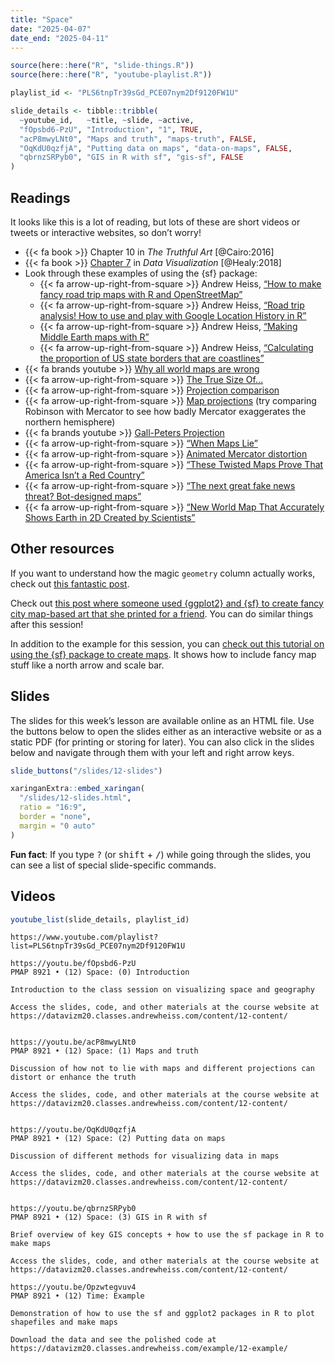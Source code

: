 ```yaml
---
title: "Space"
date: "2025-04-07"
date_end: "2025-04-11"
---
```


```r
source(here::here("R", "slide-things.R"))
source(here::here("R", "youtube-playlist.R"))

playlist_id <- "PLS6tnpTr39sGd_PCE07nym2Df9120FW1U"

slide_details <- tibble::tribble(
  ~youtube_id,   ~title, ~slide, ~active,
  "fOpsbd6-PzU", "Introduction", "1", TRUE,
  "acP8mwyLNt0", "Maps and truth", "maps-truth", FALSE,
  "OqKdU0qzfjA", "Putting data on maps", "data-on-maps", FALSE,
  "qbrnzSRPyb0", "GIS in R with sf", "gis-sf", FALSE
)
```

## Readings

It looks like this is a lot of reading, but lots of these are short videos or tweets or interactive websites, so don't worry!

- {{< fa book >}} Chapter 10 in *The Truthful Art* [@Cairo:2016]
- {{< fa book >}} [Chapter 7](http://socviz.co/maps.html) in *Data Visualization* [@Healy:2018]
- Look through these examples of using the {sf} package:
  - {{< fa arrow-up-right-from-square >}} Andrew Heiss, ["How to make fancy road trip maps with R and OpenStreetMap"](https://www.andrewheiss.com/blog/2023/06/01/geocoding-routing-openstreetmap-r/) 
  - {{< fa arrow-up-right-from-square >}} Andrew Heiss, ["Road trip analysis! How to use and play with Google Location History in R"](https://www.andrewheiss.com/blog/2023/07/03/using-google-location-history-with-r-roadtrip/) 
  - {{< fa arrow-up-right-from-square >}} Andrew Heiss, ["Making Middle Earth maps with R"](https://www.andrewheiss.com/blog/2023/04/26/middle-earth-mapping-sf-r-gis/)
  - {{< fa arrow-up-right-from-square >}} Andrew Heiss, ["Calculating the proportion of US state borders that are coastlines"](https://www.andrewheiss.com/blog/2024/05/08/coastline-to-border-proportions/)
- {{< fa brands youtube >}} [Why all world maps are wrong](https://www.youtube.com/watch?v=kIID5FDi2JQ)
- {{< fa arrow-up-right-from-square >}} [The True Size Of…](https://thetruesize.com)
- {{< fa arrow-up-right-from-square >}} [Projection comparison](https://observablehq.com/@d3/projection-comparison)
- {{< fa arrow-up-right-from-square >}} [Map projections](https://xkcd.com/977/) (try comparing Robinson with Mercator to see how badly Mercator exaggerates the northern hemisphere)
- {{< fa brands youtube >}} [Gall-Peters Projection](https://www.youtube.com/watch?v=vVX-PrBRtTY)
- {{< fa arrow-up-right-from-square >}} ["When Maps Lie"](https://www.citylab.com/design/2015/06/when-maps-lie/396761/)
- {{< fa arrow-up-right-from-square >}} [Animated Mercator distortion](https://twitter.com/neilrkaye/status/1050740679008296967)
- {{< fa arrow-up-right-from-square >}} ["These Twisted Maps Prove That America Isn't a Red Country"](https://newrepublic.com/article/115550/cartograms-are-important-inforgraphic-tool)
- {{< fa arrow-up-right-from-square >}} ["The next great fake news threat? Bot-designed maps"](https://www.fastcompany.com/90230916/the-next-great-fake-news-threat-bot-designed-maps)
- {{< fa arrow-up-right-from-square >}} ["New World Map That Accurately Shows Earth in 2D Created by Scientists"](https://www.newsweek.com/equal-earth-map-continents-accurate-2d-1102404)


## Other resources

If you want to understand how the magic `geometry` column actually works, check out [this fantastic post](https://www.jessesadler.com/post/simple-feature-objects/).

Check out [this post where someone used {ggplot2} and {sf} to create fancy city map-based art that she printed for a friend](https://www.katiejolly.io/blog/2019-01-21/map-cutouts). You can do similar things after this session!

In addition to the example for this session, you can [check out this tutorial on using the {sf} package to create maps](https://r-spatial.org//r/2018/10/25/ggplot2-sf.html). It shows how to include fancy map stuff like a north arrow and scale bar. 


## Slides

The slides for this week's lesson are available online as an HTML file. Use the buttons below to open the slides either as an interactive website or as a static PDF (for printing or storing for later). You can also click in the slides below and navigate through them with your left and right arrow keys.

```r
slide_buttons("/slides/12-slides")

xaringanExtra::embed_xaringan(
  "/slides/12-slides.html",
  ratio = "16:9",
  border = "none",
  margin = "0 auto"
)
```

:::{.callout-tip}
**Fun fact**: If you type <kbd>?</kbd> (or <kbd>shift</kbd> + <kbd>/</kbd>) while going through the slides, you can see a list of special slide-specific commands.
:::


## Videos

```r
youtube_list(slide_details, playlist_id)
```


```cat
https://www.youtube.com/playlist?list=PLS6tnpTr39sGd_PCE07nym2Df9120FW1U

https://youtu.be/fOpsbd6-PzU
PMAP 8921 • (12) Space: (0) Introduction

Introduction to the class session on visualizing space and geography

Access the slides, code, and other materials at the course website at https://datavizm20.classes.andrewheiss.com/content/12-content/


https://youtu.be/acP8mwyLNt0
PMAP 8921 • (12) Space: (1) Maps and truth

Discussion of how not to lie with maps and different projections can distort or enhance the truth

Access the slides, code, and other materials at the course website at https://datavizm20.classes.andrewheiss.com/content/12-content/

  
https://youtu.be/OqKdU0qzfjA
PMAP 8921 • (12) Space: (2) Putting data on maps

Discussion of different methods for visualizing data in maps

Access the slides, code, and other materials at the course website at https://datavizm20.classes.andrewheiss.com/content/12-content/
  
  
https://youtu.be/qbrnzSRPyb0
PMAP 8921 • (12) Space: (3) GIS in R with sf

Brief overview of key GIS concepts + how to use the sf package in R to make maps

Access the slides, code, and other materials at the course website at https://datavizm20.classes.andrewheiss.com/content/12-content/
  
https://youtu.be/Opzwtegvuv4
PMAP 8921 • (12) Time: Example

Demonstration of how to use the sf and ggplot2 packages in R to plot shapefiles and make maps

Download the data and see the polished code at https://datavizm20.classes.andrewheiss.com/example/12-example/
```
